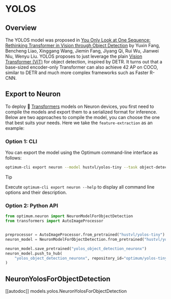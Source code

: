 <!---
Copyright 2025 The HuggingFace Team. All rights reserved.

Licensed under the Apache License, Version 2.0 (the "License");
you may not use this file except in compliance with the License.
You may obtain a copy of the License at

    http://www.apache.org/licenses/LICENSE-2.0

Unless required by applicable law or agreed to in writing, software
distributed under the License is distributed on an "AS IS" BASIS,
WITHOUT WARRANTIES OR CONDITIONS OF ANY KIND, either express or implied.
See the License for the specific language governing permissions and
limitations under the License.
-->

# YOLOS

## Overview

The YOLOS model was proposed in [You Only Look at One Sequence: Rethinking Transformer in Vision through Object Detection](https://arxiv.org/abs/2106.00666) by Yuxin Fang, Bencheng Liao, Xinggang Wang, Jiemin Fang, Jiyang Qi, Rui Wu, Jianwei Niu, Wenyu Liu.
YOLOS proposes to just leverage the plain [Vision Transformer (ViT)](vit) for object detection, inspired by DETR. It turns out that a base-sized encoder-only Transformer can also achieve 42 AP on COCO, similar to DETR and much more complex frameworks such as Faster R-CNN.

## Export to Neuron

To deploy 🤗 [Transformers](https://huggingface.co/docs/transformers/index) models on Neuron devices, you first need to compile the models and export them to a serialized format for inference. Below are two approaches to compile the model, you can choose the one that best suits your needs. Here we take the `feature-extraction` as an example:

### Option 1: CLI
  
You can export the model using the Optimum command-line interface as follows:

```bash
optimum-cli export neuron --model hustvl/yolos-tiny --task object-detection --batch_size 1 yolos_object_detection_neuronx/
```

> [!TIP]
> Execute `optimum-cli export neuron --help` to display all command line options and their description.

### Option 2: Python API

```python
from optimum.neuron import NeuronModelForObjectDetection
from transformers import AutoImageProcessor


preprocessor = AutoImageProcessor.from_pretrained("hustvl/yolos-tiny")
neuron_model = NeuronModelForObjectDetection.from_pretrained("hustvl/yolos-tiny", export=True, batch_size=1)

neuron_model.save_pretrained("yolos_object_detection_neuronx")
neuron_model.push_to_hub(
    "yolos_object_detection_neuronx", repository_id="optimum/yolos-tiny-neuronx-bs1"  # Replace with your HF Hub repo id
)
```

## NeuronYolosForObjectDetection

[[autodoc]] models.yolos.NeuronYolosForObjectDetection